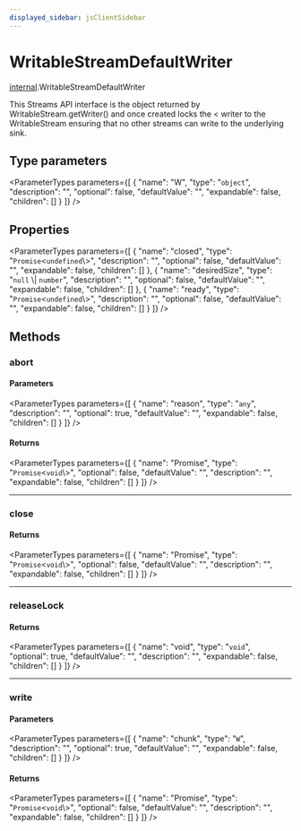 ```yaml
---
displayed_sidebar: jsClientSidebar
---
```



# WritableStreamDefaultWriter

[internal](../../modules/internal.mdx).WritableStreamDefaultWriter

This Streams API interface is the object returned by
WritableStream.getWriter() and once created locks the < writer to the
WritableStream ensuring that no other streams can write to the underlying
sink.

## Type parameters

<ParameterTypes parameters={[
  {
    "name": "W",
    "type": "`object`",
    "description": "",
    "optional": false,
    "defaultValue": "",
    "expandable": false,
    "children": []
  }
]} />

## Properties

<ParameterTypes parameters={[
  {
    "name": "closed",
    "type": "`Promise`<`undefined`\\>",
    "description": "",
    "optional": false,
    "defaultValue": "",
    "expandable": false,
    "children": []
  },
  {
    "name": "desiredSize",
    "type": "``null`` \\| `number`",
    "description": "",
    "optional": false,
    "defaultValue": "",
    "expandable": false,
    "children": []
  },
  {
    "name": "ready",
    "type": "`Promise`<`undefined`\\>",
    "description": "",
    "optional": false,
    "defaultValue": "",
    "expandable": false,
    "children": []
  }
]} />

## Methods

### abort

#### Parameters

<ParameterTypes parameters={[
  {
    "name": "reason",
    "type": "`any`",
    "description": "",
    "optional": true,
    "defaultValue": "",
    "expandable": false,
    "children": []
  }
]} />

#### Returns

<ParameterTypes parameters={[
  {
    "name": "Promise",
    "type": "`Promise`<`void`\\>",
    "optional": false,
    "defaultValue": "",
    "description": "",
    "expandable": false,
    "children": []
  }
]} />

___

### close

#### Returns

<ParameterTypes parameters={[
  {
    "name": "Promise",
    "type": "`Promise`<`void`\\>",
    "optional": false,
    "defaultValue": "",
    "description": "",
    "expandable": false,
    "children": []
  }
]} />

___

### releaseLock

#### Returns

<ParameterTypes parameters={[
  {
    "name": "void",
    "type": "`void`",
    "optional": true,
    "defaultValue": "",
    "description": "",
    "expandable": false,
    "children": []
  }
]} />

___

### write

#### Parameters

<ParameterTypes parameters={[
  {
    "name": "chunk",
    "type": "`W`",
    "description": "",
    "optional": true,
    "defaultValue": "",
    "expandable": false,
    "children": []
  }
]} />

#### Returns

<ParameterTypes parameters={[
  {
    "name": "Promise",
    "type": "`Promise`<`void`\\>",
    "optional": false,
    "defaultValue": "",
    "description": "",
    "expandable": false,
    "children": []
  }
]} />

